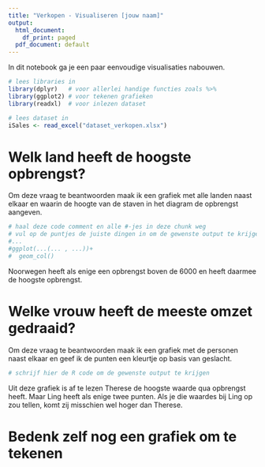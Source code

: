 ```yaml
---
title: "Verkopen - Visualiseren [jouw naam]"
output:
  html_document:
    df_print: paged
  pdf_document: default
---
```


In dit notebook ga je een paar eenvoudige visualisaties nabouwen.

```r
# lees libraries in
library(dplyr)   # voor allerlei handige functies zoals %>%
library(ggplot2) # voor tekenen grafieken
library(readxl)  # voor inlezen dataset

# lees dataset in
iSales <- read_excel("dataset_verkopen.xlsx")
```

# Welk land heeft de hoogste opbrengst?
Om deze vraag te beantwoorden maak ik een grafiek met alle landen naast elkaar en waarin de hoogte van de staven in het diagram de opbrengst aangeven.

```r
# haal deze code comment en alle #-jes in deze chunk weg
# vul op de puntjes de juiste dingen in om de gewenste output te krijgen
#...
#ggplot(...(... , ...))+
#  geom_col()
```

Noorwegen heeft als enige een opbrengst boven de 6000 en heeft daarmee de hoogste opbrengst.


# Welke vrouw heeft de meeste omzet gedraaid?
Om deze vraag te beantwoorden maak ik een grafiek met de personen naast elkaar en geef ik de punten een kleurtje op basis van geslacht.

```r
# schrijf hier de R code om de gewenste output te krijgen

```


Uit deze grafiek is af te lezen Therese de hoogste waarde qua opbrengst heeft. Maar Ling heeft als enige twee punten. Als je die waardes bij Ling op zou tellen, komt zij misschien wel hoger dan Therese.

# Bedenk zelf nog een grafiek om te tekenen